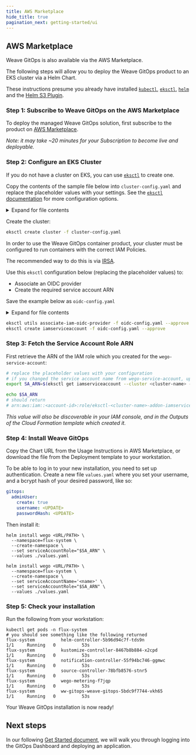 ```yaml
---
title: AWS Marketplace
hide_title: true
pagination_next: getting-started/ui
---
```



## AWS Marketplace
Weave GitOps is also available via the AWS Marketplace.

The following steps will allow you to deploy the Weave GitOps product to an EKS cluster via a Helm Chart.

These instructions presume you already have installed [`kubectl`](https://kubernetes.io/docs/tasks/tools/install-kubectl/),
[`eksctl`](https://github.com/weaveworks/eksctl), [`helm`](https://github.com/helm/helm) and
the [Helm S3 Plugin](https://github.com/hypnoglow/helm-s3).

### Step 1: Subscribe to Weave GitOps on the AWS Marketplace

To deploy the managed Weave GitOps solution, first subscribe to the product on [AWS Marketplace](https://aws.amazon.com/marketplace/pp/prodview-vkn2wejad2ix4).

_Note: it may take ~20 minutes for your Subscription to become live and deployable._

### Step 2: Configure an EKS Cluster

<Tabs groupId="cluster-config" default>
<TabItem value="Create a new EKS Cluster" label="Create a new EKS Cluster">

If you do not have a cluster on EKS, you can use [`eksctl`](https://github.com/weaveworks/eksctl) to create one.

Copy the contents of the sample file below into `cluster-config.yaml` and replace the placeholder values with your settings.
See the [`eksctl` documentation](https://eksctl.io/) for more configuration options.

<details><summary>Expand for file contents</summary>

```yaml title="cluster-config.yaml"
---
apiVersion: eksctl.io/v1alpha5
kind: ClusterConfig
metadata:
  name: CLUSTER_NAME # Change this
  region: REGION # Change this

# This section is required
iam:
  withOIDC: true
  serviceAccounts:
  - metadata:
      name: wego-service-account # Altering this will require a corresponding change in a later command
      namespace: flux-system
    roleOnly: true
    attachPolicy:
      Version: "2012-10-17"
      Statement:
      - Effect: Allow
        Action:
        - "aws-marketplace:RegisterUsage"
        Resource: '*'

# This section will create a single Managed nodegroup with one node.
# Edit or remove as desired.
managedNodeGroups:
- name: ng1
  instanceType: m5.large
  desiredCapacity: 1
```

</details>

Create the cluster:

```bash
eksctl create cluster -f cluster-config.yaml
```

</TabItem>
<TabItem value="Use an existing EKS Cluster" label="Use an existing EKS Cluster">

In order to use the Weave GitOps container product,
your cluster must be configured to run containers with the correct IAM Policies.

The recommended way to do this is via [IRSA](https://aws.amazon.com/blogs/opensource/introducing-fine-grained-iam-roles-service-accounts/).

Use this `eksctl` configuration below (replacing the placeholder values) to:
- Associate an OIDC provider
- Create the required service account ARN

Save the example below as `oidc-config.yaml`

<details><summary>Expand for file contents</summary>

```yaml title="oidc-config.yaml"
---
apiVersion: eksctl.io/v1alpha5
kind: ClusterConfig
metadata:
  name: CLUSTER_NAME # Change this
  region: REGION # Change this

# This section is required
iam:
  withOIDC: true
  serviceAccounts:
  - metadata:
      name: wego-service-account # Altering this will require a corresponding change in a later command
      namespace: flux-system
    roleOnly: true
    attachPolicy:
      Version: "2012-10-17"
      Statement:
      - Effect: Allow
        Action:
        - "aws-marketplace:RegisterUsage"
        Resource: '*'
```

</details>

```bash
eksctl utils associate-iam-oidc-provider -f oidc-config.yaml --approve
eksctl create iamserviceaccount -f oidc-config.yaml --approve
```

</TabItem>
</Tabs>


### Step 3: Fetch the Service Account Role ARN
First retrieve the ARN of the IAM role which you created for the `wego-service-account`:

```bash
# replace the placeholder values with your configuration
# if you changed the service account name from wego-service-account, update that in the command
export SA_ARN=$(eksctl get iamserviceaccount --cluster <cluster-name> --region <region> | awk '/wego-service-account/ {print $3}')

echo $SA_ARN
# should return
# arn:aws:iam::<account-id>:role/eksctl-<cluster-name>-addon-iamserviceaccount-xxx-Role1-1N41MLVQEWUOF
```

_This value will also be discoverable in your IAM console, and in the Outputs of the Cloud Formation
template which created it._

### Step 4: Install Weave GitOps

Copy the Chart URL from the Usage Instructions in AWS Marketplace, or download the file from the Deployment template to your workstation.

To be able to log in to your new installation, you need to set up authentication. Create a new file `values.yaml` where you set your username, and a bcrypt hash of your desired password, like so:

```yaml title="./values.yaml"
gitops:
  adminUser:
    create: true
    username: <UPDATE>
    passwordHash: <UPDATE>
```

Then install it:

<Tabs groupId="install-wego" default>
<TabItem value="sa-default" label="Using the default Service Account Name">

```console
helm install wego <URL/PATH> \
  --namespace=flux-system \
  --create-namespace \
  --set serviceAccountRole="$SA_ARN" \
  --values ./values.yaml
```

</TabItem>
<TabItem value="sa-configured" label="Using a configured Service Account Name">

```console
helm install wego <URL/PATH> \
  --namespace=flux-system \
  --create-namespace \
  --set serviceAccountName='<name>' \
  --set serviceAccountRole="$SA_ARN" \
  --values ./values.yaml
```

</TabItem>
</Tabs>

### Step 5: Check your installation

Run the following from your workstation:

```console
kubectl get pods -n flux-system
# you should see something like the following returned
flux-system          helm-controller-5b96d94c7f-tds9n                    1/1     Running   0          53s
flux-system          kustomize-controller-8467b8b884-x2cpd               1/1     Running   0          53s
flux-system          notification-controller-55f94bc746-ggmwc            1/1     Running   0          53s
flux-system          source-controller-78bfb8576-stnr5                   1/1     Running   0          53s
flux-system          wego-metering-f7jqp                                 1/1     Running   0          53s
flux-system          ww-gitops-weave-gitops-5bdc9f7744-vkh65             1/1     Running   0          53s
```

Your Weave GitOps installation is now ready!

## Next steps

In our following [Get Started document](../getting-started/ui.mdx), we will walk you through logging into the GitOps Dashboard and deploying an application.
